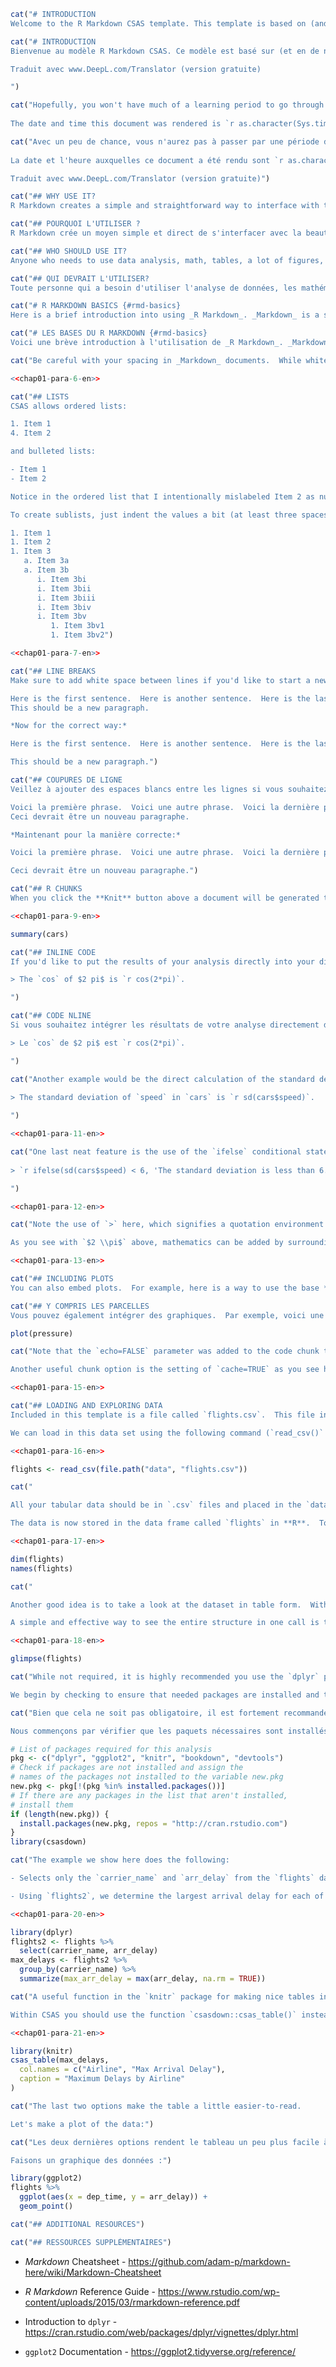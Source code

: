 <!--
Here is an example of how to include text based on the language. The two
chunks below show how switching the toggle in the YAML header for french
allows inclusion/rejection of a paragraph.

The fr() function reports what the french option in the YAML header in
index.Rmd is set to. Here is what that looks like:

output:
 csasdown::resdoc_pdf:
   french: false

The eval chunk option below is automatically set to `TRUE` if the YAML header
has been set for French and `FALSE` if set for English.

The `needs_trans` chunk option in the second chunk is passed via a knitr hook
found in index.Rmd and tells that function to create some special markup for the
paragraph showing that it still needs translation. Once the French translation
is added, `needs_trans` must be set to `FALSE` to make csasdown apply regular
document typesetting to the paragraph.

If `needs_trans` is `TRUE`, a reference is placed inside the French chunk
which just prints out the contents of the English chunk.
When the French translation is added, that reference must be removed. See the
paragraph that follow this one for an example. It looks like this:
<<chap01-para-2-en>>

If you keep this structure from the beginning while writing your document, it
will be very easy to add the French at the end. Don't add any French until you
have gone through peer review and made all final changes.
-->

```r
cat("# INTRODUCTION
Welcome to the R Markdown CSAS template. This template is based on (and in many places copied directly from) the huskydown R package, the thesisdown R package, and the CSAS LaTeX template. Hopefully it will provide a nicer interface for those that have never used TeX or LaTeX before. Using R Markdown will also allow you to easily keep track of your analyses in R chunks of code, with the resulting plots and output included as well. The hope is this R Markdown template gets you in the habit of doing reproducible research, which benefits you long-term as a researcher, but also will greatly help anyone that is trying to reproduce or build onto your results down the road.")
```
```r
cat("# INTRODUCTION
Bienvenue au modèle R Markdown CSAS. Ce modèle est basé sur (et en de nombreux endroits copié directement de) le paquet R huskydown, le paquet R thesisdown et le modèle LaTeX du SCCS. Nous espérons qu'il fournira une interface plus agréable pour ceux qui n'ont jamais utilisé TeX ou LaTeX auparavant. L'utilisation de R Markdown vous permettra également de garder facilement la trace de vos analyses dans des morceaux de code R, avec les graphiques et les résultats qui en résultent inclus également. Nous espérons que ce modèle R Markdown vous permettra de prendre l'habitude de mener des recherches reproductibles, ce qui sera bénéfique à long terme pour vous en tant que chercheur, mais aussi pour tous ceux qui tenteront de reproduire ou d'exploiter vos résultats par la suite.

Traduit avec www.DeepL.com/Translator (version gratuite)

")
```

```r
cat("Hopefully, you won't have much of a learning period to go through and you will reap the benefits of a nicely formatted CSAS Res Doc. The use of LaTeX in combination with Markdown is more consistent than the output of a word processor, much less prone to corruption or crashing, and the resulting file is smaller than a Word file. After working with Markdown and R together for a few weeks, we are confident this will be your reporting style of choice going forward.
    
The date and time this document was rendered is `r as.character(Sys.time())`. The document was rendered using a `r Sys.info()['sysname']` machine.")
```
```r
cat("Avec un peu de chance, vous n'aurez pas à passer par une période d'apprentissage et vous récolterez les avantages d'un CSAS Res Doc joliment formaté. L'utilisation de LaTeX en combinaison avec Markdown est plus cohérente que la sortie d'un traitement de texte, beaucoup moins sujette à la corruption ou au plantage, et le fichier résultant est plus petit qu'un fichier Word. Après avoir travaillé avec Markdown et R ensemble pendant quelques semaines, nous sommes convaincus que ce sera votre style de rapport de choix à l'avenir.
    
La date et l'heure auxquelles ce document a été rendu sont `r as.character(Sys.time())`. Le document a été rendu en utilisant une machine `r Sys.info()['sysname']`.

Traduit avec www.DeepL.com/Translator (version gratuite)")
```

<!--  If you're still on the fence about using R Markdown, check out the resource for newbies available at <https://ismayc.github.io/rbasics-book/>.-->

```r
cat("## WHY USE IT?
R Markdown creates a simple and straightforward way to interface with the beauty of LaTeX.  Packages have been written in R to work directly with LaTeX to produce nicely formatting tables and paragraphs. In addition to creating a user friendly interface to LaTeX, R Markdown also allows you to read in your data, to analyze it and to visualize it using R functions, and also to provide the documentation and commentary on the results of your project.  Further, it allows for R results to be passed inline to the commentary of your results.  You'll see more on this later.")
```
```r
cat("## POURQUOI L'UTILISER ?
R Markdown crée un moyen simple et direct de s'interfacer avec la beauté de LaTeX.  Des paquets ont été écrits en R pour travailler directement avec LaTeX et produire des tableaux et des paragraphes joliment mis en forme. En plus de créer une interface conviviale avec LaTeX, R Markdown vous permet également de lire vos données, de les analyser et de les visualiser à l'aide de fonctions R, ainsi que de fournir la documentation et les commentaires sur les résultats de votre projet.  En outre, il permet de passer les résultats R en ligne dans le commentaire de vos résultats.  Vous en saurez plus à ce sujet plus tard.")
```

<!--  Having your code and commentary all together in one place has a plethora of benefits! -->

```r
cat("## WHO SHOULD USE IT?
Anyone who needs to use data analysis, math, tables, a lot of figures, complex cross-references, or who just cares about the final appearance of their document should use R Markdown. Of particular use should be anyone in the sciences, but the user-friendly nature of Markdown and its ability to keep track of and easily include figures, automatically generate a table of contents, index, references, table of figures, etc. should make it of great benefit to nearly anyone writing a CSAS Res Doc.")
```
```r
cat("## QUI DEVRAIT L'UTILISER?
Toute personne qui a besoin d'utiliser l'analyse de données, les mathématiques, les tableaux, un grand nombre de figures, des références croisées complexes, ou qui se soucie simplement de l'apparence finale de son document devrait utiliser R Markdown. Les personnes travaillant dans le domaine des sciences devraient être particulièrement intéressées, mais la nature conviviale de Markdown et sa capacité à garder la trace des figures et à les inclure facilement, à générer automatiquement une table des matières, un index, des références, une table des figures, etc. devrait être très utile à presque tous ceux qui rédigent un document de recherche du SCCS.")
```

<!--
The {#rmd-basics} text after the chapter declaration will allow us to link throughout the document back to the beginning of Chapter 1.  These labels will automatically be generated (if not specified) by changing the spaces to hyphens and capital letters to lowercase.  Look for the reference to this label at the beginning of Chapter 2.
-->


```r
cat("# R MARKDOWN BASICS {#rmd-basics}
Here is a brief introduction into using _R Markdown_. _Markdown_ is a simple formatting syntax for authoring HTML, PDF, and MS Word documents. _R Markdown_ provides the flexibility of _Markdown_ with the implementation of **R** input and output.  For more details on using _R Markdown_ see <http://rmarkdown.rstudio.com>.")
```
```r
cat("# LES BASES DU R MARKDOWN {#rmd-basics}
Voici une brève introduction à l'utilisation de _R Markdown_. _Markdown_ est une syntaxe de formatage simple pour la création de documents HTML, PDF et MS Word. _R Markdown_ offre la flexibilité de _Markdown_ avec l'implémentation de **R** en entrée et en sortie.  Pour plus de détails sur l'utilisation de _R Markdown_, voir <http://rmarkdown.rstudio.com>.")
```

```r
cat("Be careful with your spacing in _Markdown_ documents.  While whitespace largely is ignored, it does at times give _Markdown_ signals as to how to proceed.  As a habit, try to keep everything left aligned whenever possible, especially as you type a new paragraph.  In other words, there is no need to indent basic text in the Rmd document (in fact, it might cause your text to do funny things if you do).")
```
```r
<<chap01-para-6-en>>
```

```r
cat("## LISTS
CSAS allows ordered lists:

1. Item 1
4. Item 2

and bulleted lists:

- Item 1
- Item 2

Notice in the ordered list that I intentionally mislabeled Item 2 as number 4.  _Markdown_ automatically figures this out!  You can put any numbers in the list and it will create the list.  Check it out below.

To create sublists, just indent the values a bit (at least three spaces) and make sure there are no newlines between the items. (Here's one case where indentation is key!)

1. Item 1
1. Item 2
1. Item 3
   a. Item 3a
   a. Item 3b
      i. Item 3bi
      i. Item 3bii
      i. Item 3biii
      i. Item 3biv
      i. Item 3bv
         1. Item 3bv1
         1. Item 3bv2")
```
```r
<<chap01-para-7-en>>
```

```r
cat("## LINE BREAKS
Make sure to add white space between lines if you'd like to start a new paragraph.  Look at what happens below in the outputted document if you don't:

Here is the first sentence.  Here is another sentence.  Here is the last sentence to end the paragraph.
This should be a new paragraph.

*Now for the correct way:*

Here is the first sentence.  Here is another sentence.  Here is the last sentence to end the paragraph.

This should be a new paragraph.")
```
```r
cat("## COUPURES DE LIGNE
Veillez à ajouter des espaces blancs entre les lignes si vous souhaitez commencer un nouveau paragraphe.  Regardez ce qui se passe ci-dessous dans le document édité si vous ne le faites pas :

Voici la première phrase.  Voici une autre phrase.  Voici la dernière phrase pour terminer le paragraphe.
Ceci devrait être un nouveau paragraphe.

*Maintenant pour la manière correcte:*

Voici la première phrase.  Voici une autre phrase.  Voici la dernière phrase pour terminer le paragraphe.

Ceci devrait être un nouveau paragraphe.")
```

```r
cat("## R CHUNKS
When you click the **Knit** button above a document will be generated that includes both content as well as the output of any embedded **R** code chunks within the document. You can embed an **R** code chunk like this (`cars` is a built-in **R** dataset):")
```
```r
<<chap01-para-9-en>>
```

```r
summary(cars)
```

```r
cat("## INLINE CODE
If you'd like to put the results of your analysis directly into your discussion, add inline code like this:

> The `cos` of $2 pi$ is `r cos(2*pi)`.

")
```
```r
cat("## CODE NLINE
Si vous souhaitez intégrer les résultats de votre analyse directement dans votre discussion, ajoutez un code en ligne comme celui-ci:

> Le `cos` de $2 pi$ est `r cos(2*pi)`.

")
```

```r
cat("Another example would be the direct calculation of the standard deviation:
    
> The standard deviation of `speed` in `cars` is `r sd(cars$speed)`.

")
```
```r
<<chap01-para-11-en>>
```

```r
cat("One last neat feature is the use of the `ifelse` conditional statement which can be used to output text depending on the result of an **R** calculation:
    
> `r ifelse(sd(cars$speed) < 6, 'The standard deviation is less than 6.', 'The standard deviation is equal to or greater than 6.')`

")
```
```r
<<chap01-para-12-en>>
```

```r
cat("Note the use of `>` here, which signifies a quotation environment that will be indented.

As you see with `$2 \\pi$` above, mathematics can be added by surrounding the mathematical text with dollar signs.  More examples of this are in [Mathematics and Science] if you uncomment the code in [Math].")
```
```r
<<chap01-para-13-en>>
```

```r
cat("## INCLUDING PLOTS
You can also embed plots.  For example, here is a way to use the base **R** graphics package to produce a plot using the built-in `pressure` dataset:")
```
```r
cat("## Y COMPRIS LES PARCELLES
Vous pouvez également intégrer des graphiques.  Par exemple, voici une façon d'utiliser le paquet graphique **R** de base pour produire un graphique en utilisant le jeu de données intégré `pressure`:")
```

```r
plot(pressure)
```

```r
cat("Note that the `echo=FALSE` parameter was added to the code chunk to prevent printing of the **R** code that generated the plot.  There are plenty of other ways to add chunk options.  More information is available at <http://yihui.name/knitr/options/>.

Another useful chunk option is the setting of `cache=TRUE` as you see here.  If document rendering becomes time consuming due to long computations or plots that are expensive to generate you can use knitr caching to improve performance.  Later in this file, you'll see a way to reference plots created in **R** or external figures.")
```
```r
<<chap01-para-15-en>>
```

```r
cat("## LOADING AND EXPLORING DATA
Included in this template is a file called `flights.csv`.  This file includes a subset of the larger dataset of information about all flights that departed from Seattle and Portland in 2014.  More information about this dataset and its **R** package is available at <http://github.com/ismayc/pnwflights14>.  This subset includes only Portland flights and only rows that were complete with no missing values.  Merges were also done with the `airports` and `airlines` data sets in the `pnwflights14` package to get more descriptive airport and airline names.

We can load in this data set using the following command (`read_csv()` is from the package `readr`):")
```
```r
<<chap01-para-16-en>>
```

```r
flights <- read_csv(file.path("data", "flights.csv"))
```  

```r
cat("

All your tabular data should be in `.csv` files and placed in the `data` directory. The function `here::here()` should always be used when loading data into the project because it will prepend the full root directory of the project onto the directories and files inside the call. This gives consistent file structure access across multiple machines and platforms.

The data is now stored in the data frame called `flights` in **R**.  To get a better feel for the variables included in this dataset we can use a variety of functions.  Here we can see the dimensions (rows by columns) and also the names of the columns.")
```
```r
<<chap01-para-17-en>>
```


```r
dim(flights)
names(flights)
```
```r
cat("  

Another good idea is to take a look at the dataset in table form.  With this dataset having more than 50,000 rows, we won't explicitly show the results of the command here.  I recommend you enter the command into the Console **_after_** you have run the **R** chunks above to load the data into **R**. To do that, you can use the command `View(flights)`.

A simple and effective way to see the entire structure in one call is to use the `glimpse()` command like this:")
```
```r
<<chap01-para-18-en>>
```

```r
glimpse(flights)
```

```r
cat("While not required, it is highly recommended you use the `dplyr` package to manipulate and summarize your data set as needed.  It uses a syntax that is easy to understand using chaining operations.  Below I've created a few examples of using `dplyr` to get information about the Portland flights in 2014.  You will also see the use of the `ggplot2` package, which produces beautiful, high-quality academic visuals.

We begin by checking to ensure that needed packages are installed and then we load them into our current working environment:")
```
```r
cat("Bien que cela ne soit pas obligatoire, il est fortement recommandé d'utiliser le paquet `dplyr` pour manipuler et résumer votre ensemble de données selon vos besoins.  Il utilise une syntaxe facile à comprendre en utilisant des opérations de chaînage.  J'ai créé ci-dessous quelques exemples d'utilisation de `dplyr` pour obtenir des informations sur les vols de Portland en 2014.  Vous verrez également l'utilisation du paquet `ggplot2`, qui produit de beaux visuels académiques de haute qualité.

Nous commençons par vérifier que les paquets nécessaires sont installés, puis nous les chargeons dans notre environnement de travail actuel :")
```

```r
# List of packages required for this analysis
pkg <- c("dplyr", "ggplot2", "knitr", "bookdown", "devtools")
# Check if packages are not installed and assign the
# names of the packages not installed to the variable new.pkg
new.pkg <- pkg[!(pkg %in% installed.packages())]
# If there are any packages in the list that aren't installed,
# install them
if (length(new.pkg)) {
  install.packages(new.pkg, repos = "http://cran.rstudio.com")
}
library(csasdown)
```

\clearpage

```r
cat("The example we show here does the following:

- Selects only the `carrier_name` and `arr_delay` from the `flights` dataset and then assigns this subset to a new variable called `flights2`.

- Using `flights2`, we determine the largest arrival delay for each of the carriers.")
```
```r
<<chap01-para-20-en>>
```

```r
library(dplyr)
flights2 <- flights %>%
  select(carrier_name, arr_delay)
max_delays <- flights2 %>%
  group_by(carrier_name) %>%
  summarize(max_arr_delay = max(arr_delay, na.rm = TRUE))
```

```r
cat("A useful function in the `knitr` package for making nice tables in _R Markdown_ is called `kable`.  It is much easier to use than manually entering values into a table by copying and pasting values into Excel or LaTeX.  This again goes to show how nice reproducible documents can be! (Note the use of `results = 'asis'`, which will produce the table instead of the code to create the table.)  The `caption.short` argument is used to include a shorter title to appear in the List of Tables.

Within CSAS you should use the function `csasdown::csas_table()` instead. It just calls the function `kable()`, but it adds some default argument values that will make the tables render correctly in both LaTeX and in Word documents.")
```
```r
<<chap01-para-21-en>>
```

```r
library(knitr)
csas_table(max_delays,
  col.names = c("Airline", "Max Arrival Delay"),
  caption = "Maximum Delays by Airline"
)
```

```r
cat("The last two options make the table a little easier-to-read.

Let's make a plot of the data:")
```
```r
cat("Les deux dernières options rendent le tableau un peu plus facile à lire.

Faisons un graphique des données :")
```

```r
library(ggplot2)
flights %>%
  ggplot(aes(x = dep_time, y = arr_delay)) +
  geom_point()
```

```r
cat("## ADDITIONAL RESOURCES")
```
```r
cat("## RESSOURCES SUPPLÉMENTAIRES")
```

- _Markdown_ Cheatsheet - <https://github.com/adam-p/markdown-here/wiki/Markdown-Cheatsheet>

- _R Markdown_ Reference Guide - <https://www.rstudio.com/wp-content/uploads/2015/03/rmarkdown-reference.pdf>

- Introduction to `dplyr` - <https://cran.rstudio.com/web/packages/dplyr/vignettes/dplyr.html>

- `ggplot2` Documentation - <https://ggplot2.tidyverse.org/reference/>
